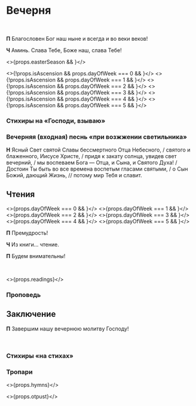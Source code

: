 
<span id="nachalo" />

# Вечерня

<br />

**П** Благословен Бог наш ныне и всегда и во веки веков!

**Ч** Аминь. Слава Тебе, Боже наш, слава Тебе!

<MdxLoader src="Shared/Paraklit" lang={props.lang} />

<>{props.easterSeason && <MdxLoader src="Shared/EasterTroparion3x" lang={props.lang} />}</>

<>{!props.isAscension && props.dayOfWeek === 0 && <MdxLoader src="Vespers/Prayer7" lang={props.lang} />}</>
<>{!props.isAscension && props.dayOfWeek === 1 && <MdxLoader src="Vespers/Prayer1" lang={props.lang} />}</>
<>{!props.isAscension && props.dayOfWeek === 2 && <MdxLoader src="Vespers/Prayer2" lang={props.lang} />}</>
<>{!props.isAscension && props.dayOfWeek === 3 && <MdxLoader src="Vespers/Prayer3" lang={props.lang} />}</>
<>{!props.isAscension && props.dayOfWeek === 4 && <MdxLoader src="Vespers/Prayer4" lang={props.lang} />}</>
<>{!props.isAscension && props.dayOfWeek === 5 && <MdxLoader src="Vespers/Prayer5" lang={props.lang} />}</>

<MdxLoader src="Vespers/Prayer8" lang={props.lang} />
<MdxLoader src="Vespers/VecherniePsalmi" lang={props.lang} />

### Стихиры на «Господи, взываю»

<Html html={props.day?.parts?.vespers?.['Cтихиры на Господи взываю']} />
<span id="vhod" />

### Вечерняя (входная) песнь «при возжжении светильника»

**Н** Ясный Свет святой Славы бессмертного Отца Небесного, / святого и блаженного, Иисусе Христе, / придя к закату солнца, увидев свет вечерний, / мы воспеваем Бога — Отца, и Сына, и Святого Духа! / Достоин Ты быть во все времена воспетым гласами святыми, / о Сын Божий, дающий Жизнь, // потому мир Тебя и славит.

## Чтения

<>{props.dayOfWeek === 0 && <MdxLoader src="Vespers/Prokimens/Prokimen0" lang={props.lang} />}</>
<>{props.dayOfWeek === 1 && <MdxLoader src="Vespers/Prokimens/Prokimen1" lang={props.lang} />}</>
<>{props.dayOfWeek === 2 && <MdxLoader src="Vespers/Prokimens/Prokimen2" lang={props.lang} />}</>
<>{props.dayOfWeek === 3 && <MdxLoader src="Vespers/Prokimens/Prokimen3" lang={props.lang} />}</>
<>{props.dayOfWeek === 4 && <MdxLoader src="Vespers/Prokimens/Prokimen4" lang={props.lang} />}</>
<>{props.dayOfWeek === 5 && <MdxLoader src="Vespers/Prokimens/Prokimen5" lang={props.lang} />}</>

<span id="reading" />

**П** Премудрость!

**Ч** Из книги… чтение.

**П** Будем внимательны!

<br />

<>{props.readings}</>

### Проповедь

<MdxLoader src="Vespers/PrayerKatekhumens" lang={props.lang} />
<MdxLoader src="Vespers/Udostoi" lang={props.lang} lent />

## Заключение

**П** Завершим нашу вечернюю молитву Господу!

<MdxLoader src="Vespers/Prayer9" lang={props.lang} />
<br />
<MdxLoader src="Vespers/PrayerGlavopriklonnaja" lang={props.lang} />

### Стихиры «на стихах»

<Html html={props.day?.parts?.vespers?.['Cтихиры на стихах']} />

<MdxLoader src="Vespers/PrayerSimeona" lang={props.lang} lent />
<MdxLoader src="Shared/STrisvatogo" lang={props.lang} />

### Тропари

<>{props.hymns}</>

<MdxLoader src="Shared/SugubajaKratkaja" lang={props.lang} />

<>{props.otpust}</>
